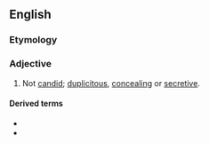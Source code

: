 ==English==

===Etymology===
{{prefix|en|un|candid}}

===Adjective===
{{en-adj}}

# Not [[candid]]; [[duplicitous]], [[concealing]] or [[secretive]].

====Derived terms====
* {{l|en|uncandidly}}
* {{l|en|uncandidness}}